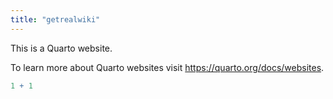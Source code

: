```yaml
---
title: "getrealwiki"
---
```


This is a Quarto website.

To learn more about Quarto websites visit <https://quarto.org/docs/websites>.

```r
1 + 1
```

